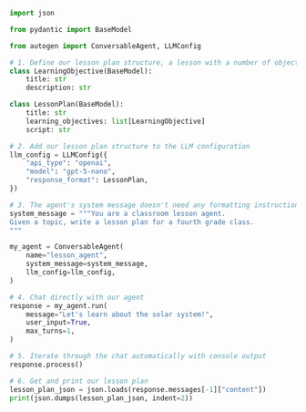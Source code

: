```python
import json

from pydantic import BaseModel

from autogen import ConversableAgent, LLMConfig

# 1. Define our lesson plan structure, a lesson with a number of objectives
class LearningObjective(BaseModel):
    title: str
    description: str

class LessonPlan(BaseModel):
    title: str
    learning_objectives: list[LearningObjective]
    script: str

# 2. Add our lesson plan structure to the LLM configuration
llm_config = LLMConfig({
    "api_type": "openai",
    "model": "gpt-5-nano",
    "response_format": LessonPlan,
})

# 3. The agent's system message doesn't need any formatting instructions
system_message = """You are a classroom lesson agent.
Given a topic, write a lesson plan for a fourth grade class.
"""

my_agent = ConversableAgent(
    name="lesson_agent",
    system_message=system_message,
    llm_config=llm_config,
)

# 4. Chat directly with our agent
response = my_agent.run(
    message="Let's learn about the solar system!",
    user_input=True,
    max_turns=1,
)

# 5. Iterate through the chat automatically with console output
response.process()

# 6. Get and print our lesson plan
lesson_plan_json = json.loads(response.messages[-1]["content"])
print(json.dumps(lesson_plan_json, indent=2))
```
